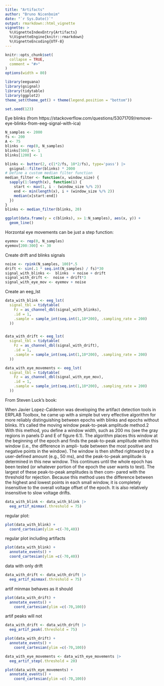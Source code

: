 ```yaml
---
title: "Artifacts"
author: "Bruno Nicenboim"
date: "`r Sys.Date()`"
output: rmarkdown::html_vignette
vignette: >
  %\VignetteIndexEntry{Artifacts}
  %\VignetteEngine{knitr::rmarkdown}
  %\VignetteEncoding{UTF-8}
---
```


```r
knitr::opts_chunk$set(
  collapse = TRUE,
  comment = "#>"
)
options(width = 80)
```


```r
library(eeguana)
library(gsignal)
library(tidytable)
library(ggplot2)
theme_set(theme_get() + theme(legend.position = "bottom"))

```


```r
set.seed(123)
```


Eye blinks (from https://stackoverflow.com/questions/53071709/remove-eye-blinks-from-eeg-signal-with-ica)

```r
N_samples <- 2000
fs <- 200
A <- 75
blinks <- rep(0, N_samples)
blinks[500] <- 1
blinks[1200] <- 1

blinks <- butter(2, c(1*2/fs, 10*2/fs), type='pass') |>
  gsignal::filter(blinks) * 2000
# Define a custom median filter function
median_filter <- function(x, window_size) {
  sapply(1:length(x), function(i) {
    start <- max(1, i - (window_size %/% 2))
    end <- min(length(x), i + (window_size %/% 2))
    median(x[start:end])
  })
}
blinks <- median_filter(blinks, 20)

ggplot(data.frame(y = c(blinks), x= 1:N_samples), aes(x, y)) +
  geom_line() 
```

Horzontal eye movements can be just a step function:

```r
eyemov <- rep(0, N_samples)
eyemov[200:300] <- 30
```

Create drift and blinks signals

```r
noise <- rpink(N_samples, 100)*.5
drift <- sin(.1 * seq.int(N_samples) / fs)*30
signal_with_blinks <-  blinks  + noise + drift
signal_with_drift <-  noise + drift*3
signal_with_eye_mov <- eyemov + noise
```

Create an eeg_lst
```r
data_with_blink <- eeg_lst(
  signal_tbl = tidytable(
    Fz = as_channel_dbl(signal_with_blinks),
    .id = 1,
    .sample = sample_int(seq.int(1,10*200), .sampling_rate = 200)
  ))


data_with_drift <- eeg_lst(
  signal_tbl = tidytable(
    Fz = as_channel_dbl(signal_with_drift),
    .id = 1,
    .sample = sample_int(seq.int(1,10*200), .sampling_rate = 200)
  ))

data_with_eye_movements <- eeg_lst(
  signal_tbl = tidytable(
    Fz = as_channel_dbl(signal_with_eye_mov),
    .id = 1,
    .sample = sample_int(seq.int(1,10*200), .sampling_rate = 200)
  ))


```

From Steven Luck's book:

When Javier Lopez-Calderon was developing the artifact detection tools in ERPLAB Toolbox,
he came up with a simple but very effective algorithm for more reliably distinguishing between
epochs with blinks and epochs without blinks. It’s called the moving window peak-to-peak
amplitude method.2 With this method, you define a window width, such as 200 ms (see the gray
regions in panels D and E of figure 6.1). The algorithm places this window at the beginning of
the epoch and finds the peak-to-peak amplitude within this window (i.e., the difference in ampli-
tude between the most positive and negative points in the window). The window is then shifted
rightward by a user-defined amount (e.g., 50 ms), and the peak-to-peak amplitude is determined
in this new window. This continues until the whole epoch has been tested (or whatever portion
of the epoch the user wants to test). The largest of these peak-to-peak amplitudes is then com-
pared with the threshold for rejection.
Because this method uses the difference between the highest and lowest points in each small
window, it is completely insensitive to the overall voltage offset of the epoch. It is also relatively
insensitive to slow voltage drifts.

```r
data_with_blink <- data_with_blink |>
  eeg_artif_minmax(.threshold = 75)
```

regular plot:

```r
plot(data_with_blink) +
  coord_cartesian(ylim =c(-70,40))
```

regular plot including artifacts

```r
plot(data_with_blink) +
  annotate_events() +
  coord_cartesian(ylim =c(-70,40))
```


data with only drift

```r
data_with_drift <- data_with_drift |>
  eeg_artif_minmax(.threshold = 75)
```

artif minmax behaves as it should

```r
plot(data_with_drift) +
  annotate_events() +
    coord_cartesian(ylim =c(-70,100))
```

artif peaks will not
```r
data_with_drift <- data_with_drift |>
  eeg_artif_peak(.threshold = 75)
```


```r
plot(data_with_drift) +
  annotate_events() +
    coord_cartesian(ylim =c(-70,100))
```



```r
data_with_eye_movements <- data_with_eye_movements |>
  eeg_artif_step(.threshold = 20)

plot(data_with_eye_movements) +
  annotate_events() +
    coord_cartesian(ylim =c(-70,100))
```

